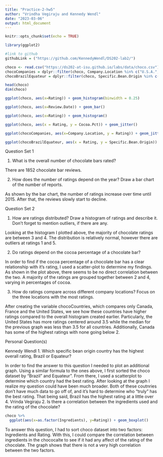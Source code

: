 ```yaml
---
title: "Practice-2-hw5"
author: "Vrindha Vegiraju and Kennedy Wendl"
date: "2023-03-06"
output: html_document
---
```


```r
knitr::opts_chunk$set(echo = TRUE)

library(ggplot2)

```

```r

#link to github
githubLink = ("https://github.com/KennedyWendl/DS202-lab2/")

choco <- read.csv("https://ds202-at-isu.github.io/labs/data/choco.csv")
chocoCompanies = dplyr::filter(choco, Company.Location %in% c("U.S.A.", "France", "Canada"))
chocoBrazilEquateur = dplyr::filter(choco, Specific.Bean.Origin %in% c("Brazil", "Equateur"))

head(choco)
dim(choco)

ggplot(choco, aes(x=Rating)) + geom_histogram(binwidth = 0.25)

ggplot(choco, aes(x=Review.Date)) + geom_bar()

ggplot(choco, aes(x=Rating)) + geom_histogram()

ggplot(choco, aes(x = Rating, y = Cocoa.Pct)) + geom_jitter()

ggplot(chocoCompanies, aes(x=Company.Location, y = Rating)) + geom_jitter() + coord_flip()

ggplot(chocoBrazilEquateur, aes(x = Rating, y = Specific.Bean.Origin)) + geom_jitter()

```

Question Set 1

1. What is the overall number of chocolate bars rated?

There are 1852 chocolate bar reviews.

2. How does the number of ratings depend on the year? Draw a bar chart of the number of reports.

As shown by the bar chart, the number of ratings increase over time until 2015. After that, the reviews slowly start to decline. 

Question Set 2

1. How are ratings distributed? Draw a histogram of ratings and describe it. Don’t forget to mention outliers, if there are any.

Looking at the histogram I plotted above, the majority of chocolate ratings are between 3 and 4. The distribution is relatively normal, however there are outliers at ratings 1 and 5.

2. Do ratings depend on the cocoa percentage of a chocolate bar?

In order to find if the cocoa percentage of a chocolate bar has a clear relationship with it's rating, I used a scatter-plot to determine my findings. As shown in the plot above, there seems to be no direct correlation between the two. A majority of the ratings are grouped together between 2 and 4, varying in percentages of cocoa. 

3. How do ratings compare across different company locations? Focus on the three locations with the most ratings.

After creating the variable chocoCountries, which compares only Canada, France and the United States, we see how these countries have higher ratings compared to the overall histogram created earlier. Particularly, the United States has more ratings centered around 3.5 while the median for the previous graph was less than 3.5 for all countries. Additionally, Canada has some of the highest ratings with none going below 2. 

Personal Question(s)

Kennedy Wendl
1. Which specific bean origin country has the highest overall rating, Brazil or Equateur?

In order to find the answer to this question I needed to plot an additional graph. Using a similar formula to the ones above, I first sorted the choco dataset by "Brazil" and Equateur". From there, I used a scatterplot to determine which country had the best rating. After looking at the graph I realize my question could have been much broader. Both of these coutnries don't have much data to go off of, and it's hard to determine who "truly" has the best rating. That being said, Brazil has the highest rating at a little over 4. 
Vrinda Vegiraju
2. Is there a correlation between the ingredients used and the rating of the chocolate?
```r
choco %>% 
  ggplot(aes(x=as.factor(Ingredients), y=Rating)) + geom_boxplot() 
```
To answer this question, I had to sort choco dataset into two factors: Ingredients and Rating. With this, I could compare the correlation between ingredients in the chococalte to see if it had any affect of the rating of the chocolate. The graph shows that there is not a very high correlation between the two factors.
